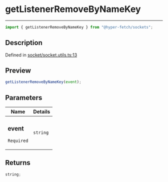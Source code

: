 # getListenerRemoveByNameKey

<div class="api-docs__separator" data-reactroot="">

---

</div><div class="api-docs__import" data-reactroot="">

```ts
import { getListenerRemoveByNameKey } from "@hyper-fetch/sockets";
```

</div><div class="api-docs__section">

## Description

</div><div class="api-docs__description"><span class="api-docs__do-not-parse">

</span></div><p class="api-docs__definition">

Defined in
[socket/socket.utils.ts:13](https://github.com/BetterTyped/hyper-fetch/blob/c3e2c45/packages/sockets/src/socket/socket.utils.ts#L13)

</p><div class="api-docs__section">

## Preview

</div><div class="api-docs__preview fn">

```ts
getListenerRemoveByNameKey(event);
```

</div><div class="api-docs__section">

## Parameters

</div>
<div class="api-docs__parameters">
<table>
<thead><tr><th>Name</th><th>Details</th></tr></thead>
<tbody><tr param-data="event"><td class="api-docs__param-name required">

### event

`Required`

</td><td class="api-docs__param-type">

`string`

</td></tr></tbody></table></div><div class="api-docs__section">

## Returns

</div><div class="api-docs__returns">

```ts
string;
```

</div>
